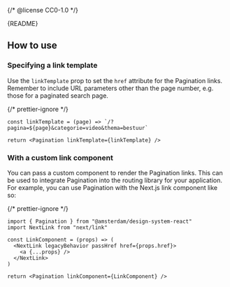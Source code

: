 {/* @license CC0-1.0 */}


<Meta of={PaginationStories} />

<Markdown>{README}</Markdown>

<Primary />

<Controls />

## How to use

### Specifying a link template

Use the `linkTemplate` prop to set the `href` attribute for the Pagination links.
Remember to include URL parameters other than the page number,
e.g. those for a paginated search page.

{/* prettier-ignore */}
```tsx
const linkTemplate = (page) => `/?pagina=${page}&categorie=video&thema=bestuur`

return <Pagination linkTemplate={linkTemplate} />
```

### With a custom link component

You can pass a custom component to render the Pagination links.
This can be used to integrate Pagination into the routing library for your application.
For example, you can use Pagination with the Next.js link component like so:

{/* prettier-ignore */}
```tsx
import { Pagination } from "@amsterdam/design-system-react"
import NextLink from "next/link"

const LinkComponent = (props) => (
  <NextLink legacyBehavior passHref href={props.href}>
    <a {...props} />
  </NextLink>
)

return <Pagination linkComponent={LinkComponent} />
```
